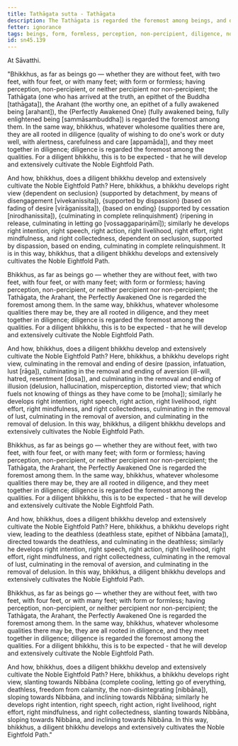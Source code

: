 ```yaml
---
title: Tathāgata sutta - Tathāgata
description: The Tathāgata is regarded the foremost among beings, and diligence is regarded the foremost among qualities.
fetter: ignorance
tags: beings, form, formless, perception, non-percipient, diligence, noble eightfold path, right view, right intention, right speech, right action, right livelihood, right effort, right mindfulness, right collectedness, Nibbāna, deathless, sn, sn45-56, sn45
id: sn45.139
---
```


At Sāvatthi.

"Bhikkhus, as far as beings go — whether they are without feet, with two feet, with four feet, or with many feet; with form or formless; having perception, non-percipient, or neither percipient nor non-percipient; the Tathāgata (one who has arrived at the truth, an epithet of the Buddha [tathāgata]), the Arahant (the worthy one, an epithet of a fully awakened being [arahant]), the \{Perfectly Awakened One} (fully awakened being, fully enlightened being [sammāsambuddha]) is regarded the foremost among them. In the same way, bhikkhus, whatever wholesome qualities there are, they are all rooted in diligence (quality of wishing to do one's work or duty well, with alertness, carefulness and care [appamāda]), and they meet together in diligence; diligence is regarded the foremost among the qualities. For a diligent bhikkhu, this is to be expected - that he will develop and extensively cultivate the Noble Eightfold Path.

And how, bhikkhus, does a diligent bhikkhu develop and extensively cultivate the Noble Eightfold Path? Here, bhikkhus, a bhikkhu develops right view \{dependent on seclusion} (supported by detachment, by means of disengagement [vivekanissita]), \{supported by dispassion} (based on fading of desire [virāganissita]), \{based on ending} (supported by cessation [nirodhanissita]), \{culminating in complete relinquishment} (ripening in release, culminating in letting go [vossaggapariṇāmī]); similarly he develops right intention, right speech, right action, right livelihood, right effort, right mindfulness, and right collectedness, dependent on seclusion, supported by dispassion, based on ending, culminating in complete relinquishment. It is in this way, bhikkhus, that a diligent bhikkhu develops and extensively cultivates the Noble Eightfold Path.

Bhikkhus, as far as beings go — whether they are without feet, with two feet, with four feet, or with many feet; with form or formless; having perception, non-percipient, or neither percipient nor non-percipient; the Tathāgata, the Arahant, the Perfectly Awakened One is regarded the foremost among them. In the same way, bhikkhus, whatever wholesome qualities there may be, they are all rooted in diligence, and they meet together in diligence; diligence is regarded the foremost among the qualities. For a diligent bhikkhu, this is to be expected - that he will develop and extensively cultivate the Noble Eightfold Path.

And how, bhikkhus, does a diligent bhikkhu develop and extensively cultivate the Noble Eightfold Path? Here, bhikkhus, a bhikkhu develops right view, culminating in the removal and ending of desire (passion, infatuation, lust [rāga]), culminating in the removal and ending of aversion (ill-will, hatred, resentment [dosa]), and culminating in the removal and ending of illusion (delusion, hallucination, misperception, distorted view; that which fuels not knowing of things as they have come to be [moha]); similarly he develops right intention, right speech, right action, right livelihood, right effort, right mindfulness, and right collectedness, culminating in the removal of lust, culminating in the removal of aversion, and culminating in the removal of delusion. In this way, bhikkhus, a diligent bhikkhu develops and extensively cultivates the Noble Eightfold Path.

Bhikkhus, as far as beings go — whether they are without feet, with two feet, with four feet, or with many feet; with form or formless; having perception, non-percipient, or neither percipient nor non-percipient; the Tathāgata, the Arahant, the Perfectly Awakened One is regarded the foremost among them. In the same way, bhikkhus, whatever wholesome qualities there may be, they are all rooted in diligence, and they meet together in diligence; diligence is regarded the foremost among the qualities. For a diligent bhikkhu, this is to be expected - that he will develop and extensively cultivate the Noble Eightfold Path.

And how, bhikkhus, does a diligent bhikkhu develop and extensively cultivate the Noble Eightfold Path? Here, bhikkhus, a bhikkhu develops right view, leading to the deathless (deathless state, epithet of Nibbāna [amata]), directed towards the deathless, and culminating in the deathless; similarly he develops right intention, right speech, right action, right livelihood, right effort, right mindfulness, and right collectedness, culminating in the removal of lust, culminating in the removal of aversion, and culminating in the removal of delusion. In this way, bhikkhus, a diligent bhikkhu develops and extensively cultivates the Noble Eightfold Path.

Bhikkhus, as far as beings go — whether they are without feet, with two feet, with four feet, or with many feet; with form or formless; having perception, non-percipient, or neither percipient nor non-percipient; the Tathāgata, the Arahant, the Perfectly Awakened One is regarded the foremost among them. In the same way, bhikkhus, whatever wholesome qualities there may be, they are all rooted in diligence, and they meet together in diligence; diligence is regarded the foremost among the qualities. For a diligent bhikkhu, this is to be expected - that he will develop and extensively cultivate the Noble Eightfold Path.

And how, bhikkhus, does a diligent bhikkhu develop and extensively cultivate the Noble Eightfold Path? Here, bhikkhus, a bhikkhu develops right view, slanting towards Nibbāna (complete cooling, letting go of everything, deathless, freedom from calamity, the non-disintegrating [nibbāna]), sloping towards Nibbāna, and inclining towards Nibbāna; similarly he develops right intention, right speech, right action, right livelihood, right effort, right mindfulness, and right collectedness, slanting towards Nibbāna, sloping towards Nibbāna, and inclining towards Nibbāna. In this way, bhikkhus, a diligent bhikkhu develops and extensively cultivates the Noble Eightfold Path."